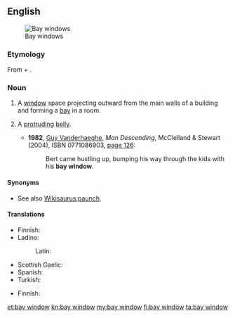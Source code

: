 ==English==
{{wikipedia}}
[[Image:Bay Windows.JPG|thumb|right|Bay windows]]

===Etymology===
From {{term|bay}} + {{term|window}}.

===Noun===
{{en-noun}}

# {{architecture}} A [[window]] space projecting outward from the main walls of a building and forming a [[bay]] in a room.
# {{figuratively}} A [[protruding]] [[belly]].
#* '''1982''', [[w:Guy Vanderhaeghe|Guy Vanderhaeghe]], ''Man Descending'', McClelland & Stewart (2004), ISBN 0771086903, [http://books.google.com/books?id=VUYNAq1qVTcC&pg=PA126 page 126]:
#*: Bert came hustling up, bumping his way through the kids with his '''bay window'''.

====Synonyms====
* {{sense|protruding belly}} See also [[Wikisaurus:paunch]].

====Translations====
{{trans-top|type of window}}
* Finnish: {{t-|fi|erkkeri-ikkuna}}
* Ladino:
*: Latin: {{tø|lad|djumba|f}}
{{trans-mid}}
* Scottish Gaelic: {{t-|gd|uinneag cearcaill|f}}
* Spanish: {{t-|es|ventana de bahía|f}}
* Turkish: {{t+|tr|cumba}}
{{trans-bottom}}

{{trans-top|protruding belly}}
* Finnish: {{t-|fi|pömppömaha}}
{{trans-mid}}
{{trans-bottom}}

[[et:bay window]]
[[kn:bay window]]
[[my:bay window]]
[[fi:bay window]]
[[ta:bay window]]